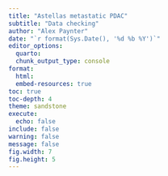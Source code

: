 ```yaml
---
title: "Astellas metastatic PDAC"
subtitle: "Data checking"
author: "Alex Paynter"
date: "`r format(Sys.Date(), '%d %b %Y')`"
editor_options:
  quarto:
  chunk_output_type: console
format:
  html:
  embed-resources: true
toc: true
toc-depth: 4
theme: sandstone 
execute:
  echo: false
include: false
warning: false
message: false
fig.width: 7
fig.height: 5
---
```

  
  
  